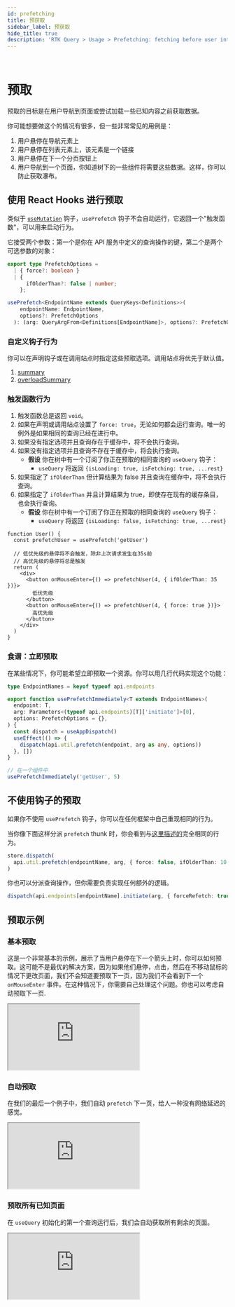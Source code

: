 ```yaml
---
id: prefetching
title: 预获取
sidebar_label: 预获取
hide_title: true
description: 'RTK Query > Usage > Prefetching: fetching before user interaction'
---
```


&nbsp;

# 预取

预取的目标是在用户导航到页面或尝试加载一些已知内容之前获取数据。

你可能想要做这个的情况有很多，但一些非常常见的用例是：

1. 用户悬停在导航元素上
2. 用户悬停在列表元素上，该元素是一个链接
3. 用户悬停在下一个分页按钮上
4. 用户导航到一个页面，你知道树下的一些组件将需要这些数据。这样，你可以防止获取瀑布。

## 使用 React Hooks 进行预取

类似于 [`useMutation`](./mutations) 钩子，`usePrefetch` 钩子不会自动运行，它返回一个"触发函数"，可以用来启动行为。

它接受两个参数：第一个是你在 API 服务中定义的查询操作的键，第二个是两个可选参数的对象：

```ts title="usePrefetch 签名" no-transpile
export type PrefetchOptions =
  | { force?: boolean }
  | {
      ifOlderThan?: false | number;
    };

usePrefetch<EndpointName extends QueryKeys<Definitions>>(
    endpointName: EndpointName,
    options?: PrefetchOptions
  ): (arg: QueryArgFrom<Definitions[EndpointName]>, options?: PrefetchOptions) => void;
```

### 自定义钩子行为

你可以在声明钩子或在调用站点时指定这些预取选项。调用站点将优先于默认值。

1. [summary](docblock://query/core/module.ts?token=PrefetchOptions)
2. [overloadSummary](docblock://query/core/module.ts?token=PrefetchOptions)

### 触发函数行为

1. 触发函数总是返回 `void`。
2. 如果在声明或调用站点设置了 `force: true`，无论如何都会运行查询。唯一的例外是如果相同的查询已经在进行中。
3. 如果没有指定选项并且查询存在于缓存中，将不会执行查询。
4. 如果没有指定选项并且查询不存在于缓存中，将会执行查询。
   - **假设** 你在树中有一个订阅了你正在预取的相同查询的 `useQuery` 钩子：
     - `useQuery` 将返回 `{isLoading: true, isFetching: true, ...rest}`
5. 如果指定了 `ifOlderThan` 但计算结果为 false 并且查询在缓存中，将不会执行查询。
6. 如果指定了 `ifOlderThan` 并且计算结果为 true，即使存在现有的缓存条目，也会执行查询。
   - **假设** 你在树中有一个订阅了你正在预取的相同查询的 `useQuery` 钩子：
     - `useQuery` 将返回 `{isLoading: false, isFetching: true, ...rest}`

```tsx no-transpile title="usePrefetch 示例"
function User() {
  const prefetchUser = usePrefetch('getUser')

  // 低优先级的悬停将不会触发，除非上次请求发生在35s前
  // 高优先级的悬停将总是触发
  return (
    <div>
      <button onMouseEnter={() => prefetchUser(4, { ifOlderThan: 35 })}>
        低优先级
      </button>
      <button onMouseEnter={() => prefetchUser(4, { force: true })}>
        高优先级
      </button>
    </div>
  )
}
```

### 食谱：立即预取

在某些情况下，你可能希望立即预取一个资源。你可以用几行代码实现这个功能：

```ts title="hooks/usePrefetchImmediately.ts" no-transpile
type EndpointNames = keyof typeof api.endpoints

export function usePrefetchImmediately<T extends EndpointNames>(
  endpoint: T,
  arg: Parameters<(typeof api.endpoints)[T]['initiate']>[0],
  options: PrefetchOptions = {},
) {
  const dispatch = useAppDispatch()
  useEffect(() => {
    dispatch(api.util.prefetch(endpoint, arg as any, options))
  }, [])
}

// 在一个组件中
usePrefetchImmediately('getUser', 5)
```

## 不使用钩子的预取

如果你不使用 `usePrefetch` 钩子，你可以在任何框架中自己重现相同的行为。

当你像下面这样分派 `prefetch` thunk 时，你会看到与[这里描述的](#trigger-function-behavior)完全相同的行为。

```ts title="非钩子预取示例" no-transpile
store.dispatch(
  api.util.prefetch(endpointName, arg, { force: false, ifOlderThan: 10 }),
)
```

你也可以分派查询操作，但你需要负责实现任何额外的逻辑。

```ts title="手动预取的替代方法" no-transpile
dispatch(api.endpoints[endpointName].initiate(arg, { forceRefetch: true }))
```

## 预取示例

### 基本预取

这是一个非常基本的示例，展示了当用户悬停在下一个箭头上时，你可以如何预取。这可能不是最优的解决方案，因为如果他们悬停，点击，然后在不移动鼠标的情况下更改页面，我们不会知道要预取下一页，因为我们不会看到下一个 `onMouseEnter` 事件。在这种情况下，你需要自己处理这个问题。你也可以考虑自动预取下一页.

<iframe
  src="https://codesandbox.io/embed/github/reduxjs/redux-toolkit/tree/master/examples/query/react/prefetching?fontsize=12&runonclick=1&hidenavigation=1&theme=dark"
  style={{
    width: '100%',
    height: '600px',
    border: 0,
    borderRadius: '4px',
    overflow: 'hidden',
  }}
  title="RTK Query - Prefetching Example"
  allow="geolocation; microphone; camera; midi; vr; accelerometer; gyroscope; payment; ambient-light-sensor; encrypted-media; usb"
  sandbox="allow-modals allow-forms allow-popups allow-scripts allow-same-origin"
></iframe>

### 自动预取

在我们的最后一个例子中，我们自动 `prefetch` 下一页，给人一种没有网络延迟的感觉。

<iframe
  src="https://codesandbox.io/embed/github/reduxjs/redux-toolkit/tree/master/examples/query/react/prefetching-automatic?fontsize=12&runonclick=1&hidenavigation=1&theme=dark"
  style={{
    width: '100%',
    height: '600px',
    border: 0,
    borderRadius: '4px',
    overflow: 'hidden',
  }}
  title="RTK Query - Automatic Prefetching Example (on hover)"
  allow="geolocation; microphone; camera; midi; vr; accelerometer; gyroscope; payment; ambient-light-sensor; encrypted-media; usb"
  sandbox="allow-modals allow-forms allow-popups allow-scripts allow-same-origin"
></iframe>

### 预取所有已知页面

在 `useQuery` 初始化的第一个查询运行后，我们会自动获取所有剩余的页面。

<iframe
  src="https://codesandbox.io/embed/github/reduxjs/redux-toolkit/tree/master/examples/query/react/prefetching-automatic-waterfall?fontsize=12&runonclick=1&hidenavigation=1&theme=dark&module=%2Fsrc%2Ffeatures%2Fposts%2FPostsManager.tsx"
  style={{
    width: '100%',
    height: '600px',
    border: 0,
    borderRadius: '4px',
    overflow: 'hidden',
  }}
  title="RTK Query - Automatic Prefetching Waterfall Example"
  allow="geolocation; microphone; camera; midi; vr; accelerometer; gyroscope; payment; ambient-light-sensor; encrypted-media; usb"
  sandbox="allow-modals allow-forms allow-popups allow-scripts allow-same-origin"
></iframe>
